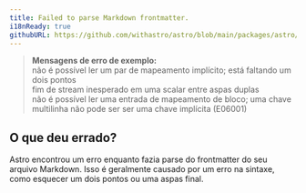 ```yaml
---
title: Failed to parse Markdown frontmatter.
i18nReady: true
githubURL: https://github.com/withastro/astro/blob/main/packages/astro/src/core/errors/errors-data.ts
---
```


> **Mensagens de erro de exemplo:**<br/>
não é possível ler um par de mapeamento implícito; está faltando um dois pontos<br/>
fim de stream inesperado em uma scalar entre aspas duplas<br/>
não é possível ler uma entrada de mapeamento de bloco; uma chave multilinha não pode ser ser uma chave implícita (E06001)

## O que deu errado?

Astro encontrou um erro enquanto fazia parse do frontmatter do seu arquivo Markdown.
Isso é geralmente causado por um erro na sintaxe, como esquecer um dois pontos ou uma aspas final.



